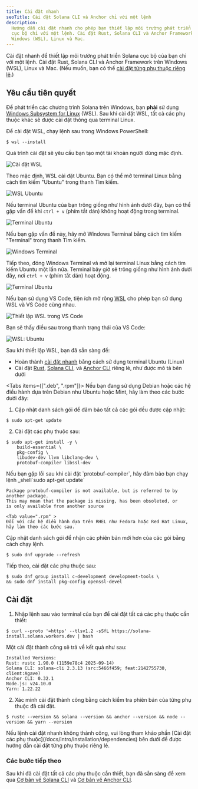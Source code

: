 ```yaml
---
title: Cài đặt nhanh
seoTitle: Cài đặt Solana CLI và Anchor chỉ với một lệnh
description:
  Hướng dẫn cài đặt nhanh cho phép bạn thiết lập môi trường phát triển Solana
  cục bộ chỉ với một lệnh. Cài đặt Rust, Solana CLI và Anchor Framework trên
  Windows (WSL), Linux và Mac.
---
```


Cài đặt nhanh để thiết lập môi trường phát triển Solana cục bộ của bạn chỉ với
một lệnh. Cài đặt Rust, Solana CLI và Anchor Framework trên Windows (WSL), Linux
và Mac. (Nếu muốn, bạn có thể
[cài đặt từng phụ thuộc riêng lẻ](/docs/intro/installation/dependencies).)

## Yêu cầu tiên quyết

<Accordions>
<Accordion title="Windows">

Để phát triển các chương trình Solana trên Windows, bạn **phải** sử dụng
[Windows Subsystem for Linux](https://learn.microsoft.com/en-us/windows/wsl/install)
(WSL). Sau khi cài đặt WSL, tất cả các phụ thuộc khác sẽ được cài đặt thông qua
terminal Linux.

Để cài đặt WSL, chạy lệnh sau trong Windows PowerShell:

```terminal
$ wsl --install
```

Quá trình cài đặt sẽ yêu cầu bạn tạo một tài khoản người dùng mặc định.

![Cài đặt WSL](/assets/docs/intro/installation/wsl-install.png)

Theo mặc định, WSL cài đặt Ubuntu. Bạn có thể mở terminal Linux bằng cách tìm
kiếm "Ubuntu" trong thanh Tìm kiếm.

![WSL Ubuntu](/assets/docs/intro/installation/wsl-ubuntu-search.png)

Nếu terminal Ubuntu của bạn trông giống như hình ảnh dưới đây, bạn có thể gặp
vấn đề khi `ctrl + v` (phím tắt dán) không hoạt động trong terminal.

![Terminal Ubuntu](/assets/docs/intro/installation/wsl-ubuntu-terminal-1.png)

Nếu bạn gặp vấn đề này, hãy mở Windows Terminal bằng cách tìm kiếm "Terminal"
trong thanh Tìm kiếm.

![Windows Terminal](/assets/docs/intro/installation/wsl-windows-terminal.png)

Tiếp theo, đóng Windows Terminal và mở lại terminal Linux bằng cách tìm kiếm
Ubuntu một lần nữa. Terminal bây giờ sẽ trông giống như hình ảnh dưới đây, nơi
`ctrl + v` (phím tắt dán) hoạt động.

![Terminal Ubuntu](/assets/docs/intro/installation/wsl-ubuntu-terminal-2.png)

Nếu bạn sử dụng VS Code, tiện ích mở rộng
[WSL](https://code.visualstudio.com/docs/remote/wsl-tutorial) cho phép bạn sử
dụng WSL và VS Code cùng nhau.

![Thiết lập WSL trong VS Code](/assets/docs/intro/installation/wsl-vscode.png)

Bạn sẽ thấy điều sau trong thanh trạng thái của VS Code:

![WSL: Ubuntu](/assets/docs/intro/installation/wsl-vscode-ubuntu.png)

Sau khi thiết lập WSL, bạn đã sẵn sàng để:

- Hoàn thành [cài đặt nhanh](#installation) bằng cách sử dụng terminal Ubuntu
  (Linux)
- Cài đặt [Rust](/docs/intro/installation/dependencies#install-rust),
  [Solana CLI](/docs/intro/installation/dependencies#install-solana-cli), và
  [Anchor CLI](/docs/intro/installation/dependencies#install-anchor-cli) riêng
  lẻ, như được mô tả bên dưới

</Accordion>
<Accordion title="Linux">

<Tabs items={[".deb", ".rpm"]}>
<Tab value=".deb" >
Nếu bạn đang sử dụng Debian hoặc các hệ điều hành dựa trên Debian như Ubuntu hoặc Mint, hãy làm theo các bước dưới đây:

1. Cập nhật danh sách gói để đảm bảo tất cả các gói đều được cập nhật:

```terminal
$ sudo apt-get update
```

2. Cài đặt các phụ thuộc sau:

```terminal
$ sudo apt-get install -y \
    build-essential \
    pkg-config \
    libudev-dev llvm libclang-dev \
    protobuf-compiler libssl-dev
```

<Callout>
Nếu bạn gặp lỗi sau khi cài đặt `protobuf-compiler`, hãy
đảm bảo bạn chạy lệnh _shell`sudo apt-get update`

```
Package protobuf-compiler is not available, but is referred to by another package.
This may mean that the package is missing, has been obsoleted, or
is only available from another source
```

</Callout>

  </Tab>

    <Tab value=".rpm" >
    Đối với các hệ điều hành dựa trên RHEL như Fedora hoặc Red Hat Linux, hãy làm theo các bước sau.

Cập nhật danh sách gói để nhận các phiên bản mới hơn của các gói bằng cách chạy
lệnh.

```terminal
$ sudo dnf upgrade --refresh
```

Tiếp theo, cài đặt các phụ thuộc sau:

```terminal
$ sudo dnf group install c-development development-tools \
&& sudo dnf install pkg-config openssl-devel
```

  </Tab>
</Tabs>

</Accordion>
</Accordions>

## Cài đặt

1. Nhập lệnh sau vào terminal của bạn để cài đặt tất cả các phụ thuộc cần thiết:

```terminal
$ curl --proto '=https' --tlsv1.2 -sSfL https://solana-install.solana.workers.dev | bash
```

Một cài đặt thành công sẽ trả về kết quả như sau:

```
Installed Versions:
Rust: rustc 1.90.0 (1159e78c4 2025-09-14)
Solana CLI: solana-cli 2.3.13 (src:5466f459; feat:2142755730, client:Agave)
Anchor CLI: 0.32.1
Node.js: v24.10.0
Yarn: 1.22.22
```

2. Xác minh cài đặt thành công bằng cách kiểm tra phiên bản của từng phụ thuộc
   đã cài đặt.

```terminal
$ rustc --version && solana --version && anchor --version && node --version && yarn --version
```

<Callout>
  Nếu lệnh cài đặt nhanh không thành công, vui lòng tham khảo phần [Cài đặt các
  phụ thuộc](/docs/intro/installation/dependencies) bên dưới để được hướng dẫn
  cài đặt từng phụ thuộc riêng lẻ.
</Callout>

### Các bước tiếp theo

Sau khi đã cài đặt tất cả các phụ thuộc cần thiết, bạn đã sẵn sàng để xem qua
[Cơ bản về Solana CLI](/docs/intro/installation/solana-cli-basics) và
[Cơ bản về Anchor CLI](/docs/intro/installation/anchor-cli-basics).
